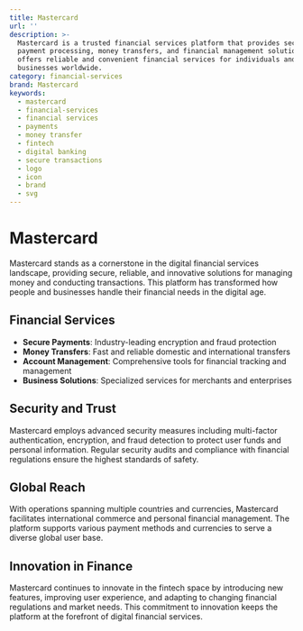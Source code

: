 ```yaml
---
title: Mastercard
url: ''
description: >-
  Mastercard is a trusted financial services platform that provides secure
  payment processing, money transfers, and financial management solutions. It
  offers reliable and convenient financial services for individuals and
  businesses worldwide.
category: financial-services
brand: Mastercard
keywords:
  - mastercard
  - financial-services
  - financial services
  - payments
  - money transfer
  - fintech
  - digital banking
  - secure transactions
  - logo
  - icon
  - brand
  - svg
---
```


# Mastercard

Mastercard stands as a cornerstone in the digital financial services landscape, providing secure, reliable, and innovative solutions for managing money and conducting transactions. This platform has transformed how people and businesses handle their financial needs in the digital age.

## Financial Services

- **Secure Payments**: Industry-leading encryption and fraud protection
- **Money Transfers**: Fast and reliable domestic and international transfers
- **Account Management**: Comprehensive tools for financial tracking and management
- **Business Solutions**: Specialized services for merchants and enterprises

## Security and Trust

Mastercard employs advanced security measures including multi-factor authentication, encryption, and fraud detection to protect user funds and personal information. Regular security audits and compliance with financial regulations ensure the highest standards of safety.

## Global Reach

With operations spanning multiple countries and currencies, Mastercard facilitates international commerce and personal financial management. The platform supports various payment methods and currencies to serve a diverse global user base.

## Innovation in Finance

Mastercard continues to innovate in the fintech space by introducing new features, improving user experience, and adapting to changing financial regulations and market needs. This commitment to innovation keeps the platform at the forefront of digital financial services.
